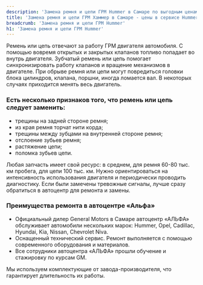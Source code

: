```yaml
---
description: 'Замена ремня и цепи ГРМ Hummer в Самаре по выгодным ценам в сертифицированном сервисе Хаммер.'
title: 'Замена ремня и цепи ГРМ Хаммер в Самаре - цены в сервисе Hummer'
breadcrumb: 'Замена ремня и цепи ГРМ Hummer'
h1: 'Замена ремня и цепи ГРМ Hummer'
---
```

<p>
	 Ремень или цепь отвечают за работу ГРМ двигателя автомобиля. С помощью вовремя открытых и закрытых клапанов топливо попадает во внутрь двигателя. Зубчатый ремень или цепь помогает синхронизировать работу клапанов и вращение механизмов в двигателе. При обрыве ремня или цепи могут повредиться головки блока цилиндров, клапана, поршни, иногда ломается вал. В некоторых случаях приходится менять весь двигатель.
</p>
<h3>Есть несколько признаков того, что ремень или цепь следует заменить:</h3>
<ul>
	<li>трещины на задней стороне ремня;</li>
	<li>из края ремня торчат нити корда;</li>
	<li>трещины между зубцами на внутренней стороне ремня;</li>
	<li>отслоение зубьев ремня;</li>
	<li>растяжение цепи;</li>
	<li>поломка зубьев цепи.</li>
</ul>
<p>
	 Любая запчасть имеет свой ресурс: в среднем, для ремня 60-80 тыс. км пробега, для цепи 100 тыс. км. Нужно ориентироваться на интенсивность использования двигателя и периодически проводить диагностику. Если были замечены тревожные сигналы, лучше сразу обратиться в автоцентр для ремонта и замены.
</p>
<h3>Преимущества ремонта в автоцентре «Альфа»</h3>
<ul>
	<li>Официальный дилер General Motors в Самаре автоцентр «АЛЬФА» обслуживает автомобили нескольких марок: Hummer, Opel, Cadillac, Hyundai, Kia, Nissan, Chevrolet Niva.</li>
	<li>Оснащенный технический сервис. Ремонт выполняется с помощью современного оборудования и материалов.</li>
	<li>Все сотрудники автоцентра «АЛЬФА» прошли обучение и стажировку по курсам GM.</li>
</ul>
<p>
	 Мы используем комплектующие от завода-производителя, что гарантирует длительность их работы.
</p>